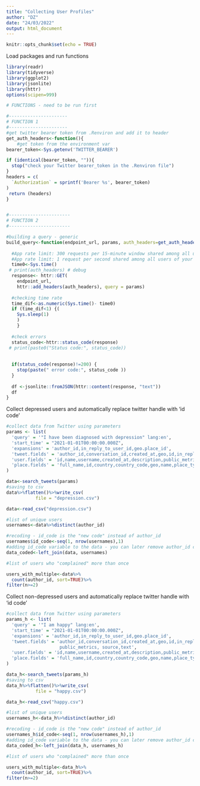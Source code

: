 ```yaml
---
title: "Collecting User Profiles"
author: "DZ"
date: "24/03/2022"
output: html_document
---
```


```r
knitr::opts_chunk$set(echo = TRUE)
```

Load packages and run functions
```r
library(readr)
library(tidyverse)
library(ggplot2)
library(jsonlite)
library(httr)
options(scipen=999)

# FUNCTIONS - need to be run first

#----------------------
# FUNCTION 1
#---------------------- 
#get twitter bearer token from .Renviron and add it to header
get_auth_headers<-function(){
    #get token from the environment var
bearer_token<-Sys.getenv('TWITTER_BEARER')

if (identical(bearer_token, "")){
  stop("check your Twitter bearer_token in the .Renviron file")
}
headers = c(
  `Authorization` = sprintf('Bearer %s', bearer_token)
)
 return (headers)
}


#-----------------------
# FUNCTION 2
#-----------------------

#building a query - generic
build_query<-function(endpoint_url, params, auth_headers=get_auth_headers()){
  
  #App rate limit: 300 requests per 15-minute window shared among all users of your app
  #App rate limit: 1 request per second shared among all users of your app
  time0<-Sys.time()
 # print(auth_headers) # debug
  response<- httr::GET(
    endpoint_url,
    httr::add_headers(auth_headers), query = params)
  
  #checking time rate
  time_dif<-as.numeric(Sys.time()- time0)
  if (time_dif<1) {(
    Sys.sleep(1)
    )
    }
  
  #check errors
  status_code<-httr::status_code(response)
 # print(paste0("Status code:", status_code))
  
  
  if(status_code(response)!=200) {
    stop(paste(" error code:", status_code ))
  }
  
  df <-jsonlite::fromJSON(httr::content(response, "text"))
  df
}

```

Collect depressed users and automatically replace twitter handle with 'id code'
```r
#collect data from Twitter using parameters
params <- list(
  'query' = '"I have been diagnosed with depression" lang:en',
  'start_time' = "2021-01-01T00:00:00.000Z",
  'expansions' = 'author_id,in_reply_to_user_id,geo.place_id',
  'tweet.fields' = 'author_id,conversation_id,created_at,geo,id,in_reply_to_user_id,lang,referenced_tweets,source,text',
  'user.fields' = 'id,name,username,created_at,description,public_metrics,verified',
  'place.fields' = 'full_name,id,country,country_code,geo,name,place_type'
)

data<-search_tweets(params)
#saving to csv
data%>%flatten()%>%write_csv( 
           file = "depression.csv")

data<-read_csv("depression.csv")

#list of unique users
usernames<-data%>%distinct(author_id)

#recoding - id_code is the "new code" instead of author_id
usernames$id_code<-seq(1, nrow(usernames),1)
#adding id_code variable to the data - you can later remove author_id column to "anonymise" 
data_coded<-left_join(data, usernames)

#list of users who "complained" more than once

users_with_multiple<-data%>%
  count(author_id, sort=TRUE)%>%
filter(n>=2)
```

Collect non-depressed users and automatically replace twitter handle with 'id code'
```r
#collect data from Twitter using parameters
params_h <- list(
  'query' = '"I am happy" lang:en',
  'start_time' = "2021-01-01T00:00:00.000Z",
  'expansions' = 'author_id,in_reply_to_user_id,geo.place_id',
  'tweet.fields' = 'author_id,conversation_id,created_at,geo,id,in_reply_to_user_id,lang,referenced_tweets, 
                    public_metrics, source,text',
  'user.fields' = 'id,name,username,created_at,description,public_metrics,verified',
  'place.fields' = 'full_name,id,country,country_code,geo,name,place_type'
)

data_h<-search_tweets(params_h)
#saving to csv
data_h%>%flatten()%>%write_csv( 
           file = "happy.csv")

data_h<-read_csv("happy.csv")

#list of unique users
usernames_h<-data_h%>%distinct(author_id)

#recoding - id_code is the "new code" instead of author_id
usernames_h$id_code<-seq(1, nrow(usernames_h),1)
#adding id_code variable to the data - you can later remove author_id column to "anonymise" 
data_coded_h<-left_join(data_h, usernames_h)

#list of users who "complained" more than once

users_with_multiple<-data_h%>%
  count(author_id, sort=TRUE)%>%
filter(n>=2)
```
